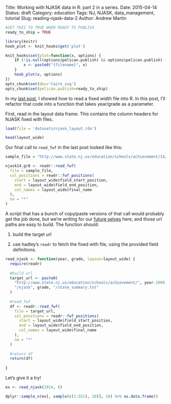 Title: Working with NJASK data in R: part 2 in a series.
Date: 2015-04-14
Status: draft
Category: education
Tags: NJ, NJASK, data_management, tutorial
Slug: reading-njask-data-2
Author: Andrew Martin

```r
#SET THIS TO TRUE WHEN READY TO PUBLISH
ready_to_ship = TRUE

library(knitr)
hook_plot <- knit_hooks$get('plot')

knit_hooks$set(plot=function(x, options) {
    if (!is.null(options$pelican.publish) && options$pelican.publish) {
        x <- paste0("{filename}", x)
    }
    hook_plot(x, options)
})
opts_chunk$set(dev='Cairo_svg')
opts_chunk$set(pelican.publish=ready_to_ship)

```

In my [last post]('/reading-njask-data-1.html'), I showed how to read a fixed width file into R.  In this post, I'll refactor that code into a function that takes year/grade as a parameter.

First, read in the layout data frame.  This contains the column headers for NJASK fixed with files.

```r

load(file = 'datasets/njask_layout.rda')

head(layout_wide)

```

Our final call to `read_fwf` in the last post looked like this:

```r

sample_file = "http://www.state.nj.us/education/schools/achievement/14/njask8/state_summary.txt"

njask14_gr8 <- readr::read_fwf(
  file = sample_file,
  col_positions = readr::fwf_positions(
    start = layout_wide$field_start_position,
    end = layout_wide$field_end_position,
    col_names = layout_wide$final_name
  ),
  na = "*"
)

```

A script that has a bunch of copy/paste versions of that call would probably get the job done, but we're writing for our [future selves](https://xkcd.com/1421/) here, and those url paths are easy to build.  The function should:

1) build the target url

2) use hadley's `readr` to fetch the fixed with file, using the provided field definitions.

```r

read_njask <- function(year, grade, layout=layout_wide) {
  require(readr)
  
  #build url
  target_url <- paste0(
    "http://www.state.nj.us/education/schools/achievement/", year-2000, 
    "/njask", grade, "/state_summary.txt"
  )
  
  #read_fwf
  df <- readr::read_fwf(
    file = target_url,
    col_positions = readr::fwf_positions(
      start = layout_wide$field_start_position,
      end = layout_wide$field_end_position,
      col_names = layout_wide$final_name
    ),
    na = "*"
  )
  
  #return df
  return(df)
  
}

```

Let's give it a try!

```r

ex <- read_njask(2014, 6)

dplyr::sample_n(ex[, sample(c(1:551), 10)], 10) %>% as.data.frame()

```
